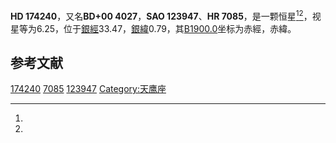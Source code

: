 {{Starbox begin
| name = HD 174240
}}
{{Starbox observe
| epoch = [[J2000.0|J2000.0]]
| constell = {{星座名待查}}<ref name=SIMBAD>{{cite web
 | url=http://simbad.u-strasbg.fr/simbad/sim-id?Ident=HR+7085
 | title =Pulsating variable Star
 | publisher=Centre de Données astronomiques de Strasbourg
 | work=SIMBAD
 | accessdate=2012-07-13}}</ref><ref name=DATA>{{cite web
 | url=http://vizier.u-strasbg.fr/viz-bin/VizieR-5?-out.add=.&-source=5050&-corr=PK=HR&-out.max=9999&HR=7085
 | title=VizieR Detailed Page
 | accessdate=2012-07-13
 | archive-date=2019-02-16
 | archive-url=https://web.archive.org/web/20190216092550/http://vizier.u-strasbg.fr/viz-bin/VizieR-5?-out.add=.&-source=5050&-corr=PK=HR&-out.max=9999&HR=7085
 | dead-url=no
 }}</ref>
| 星官 = 
| ra = {{RA|18|49|37.1}}<ref name=SIMBAD /><ref name=DATA />
| dec = {{DEC|+0|50|9}}<ref name=SIMBAD /><ref name=DATA />
| appmag_v = 6.25<ref name=SIMBAD /><ref name=DATA />
}}
{{Starbox character
| class = A1V<ref name=SIMBAD /><ref name=DATA />
| b-v = 0.04<ref name=SIMBAD /><ref name=DATA />
| u-b = 0.01<ref name=SIMBAD /><ref name=DATA />
| r-i = <ref name=SIMBAD /><ref name=DATA />
| variable = 
}}
{{Starbox astrometry
| radial_v = 0.01
| prop_mo_ra = -40
| parallax = 
| p_error = 
}}
{{Starbox catalog
| names =BD+00 4027，[[SAO星表|SAO]] 123947，[[HD星表|HD]] 174240，[[HR星表|HR]] 7085}}
{{Starbox reference |Simbad=HR+7085}}
{{Starbox end}}

'''HD 174240'''，又名'''BD+00 4027'''，'''SAO 123947'''、'''HR 7085'''，是一颗恒星<ref name=SIMBAD /><ref name=DATA />，视星等为6.25，位于[[銀道座標系|銀經]]33.47，[[銀道座標系|銀緯]]0.79，其[[B1900.0|B1900.0]]坐标为赤經{{RA|18|44|31.5}}，赤緯{{DEC|+0|0.79|23}}。

== 参考文献 ==
{{reflist}}

{{star-stub}}

[[Category:HD和HDE天體|174240]]
[[Category:HR天體|7085]]
[[Category:SAO天體|123947]]
[[Category:天鹰座|Category:天鹰座]]